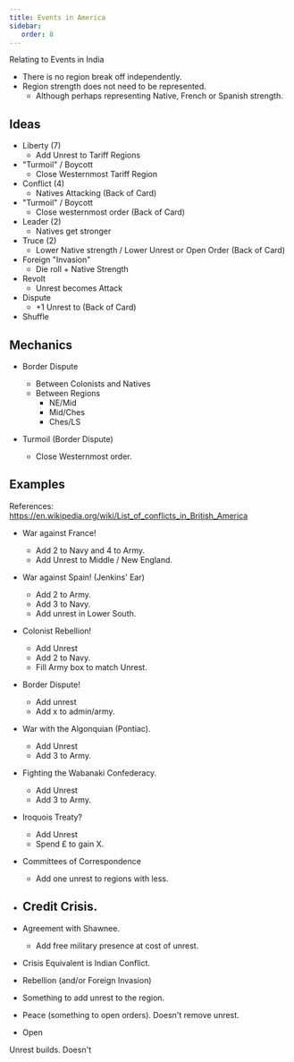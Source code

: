 ```yaml
---
title: Events in America
sidebar:
   order: 8
---
```


Relating to Events in India
- There is no region break off independently.
- Region strength does not need to be represented.
   - Although perhaps representing Native, French or Spanish strength.


## Ideas

- Liberty (7)
    - Add Unrest to Tariff Regions
- "Turmoil" / Boycott
    - Close Westernmost Tariff Region
- Conflict (4)
    - Natives Attacking (Back of Card)
- "Turmoil" / Boycott
    - Close westernmost order (Back of Card)
- Leader (2)
    - Natives get stronger
- Truce (2)
    - Lower Native strength / Lower Unrest or Open Order (Back of Card)
- Foreign "Invasion"
    - Die roll + Native Strength
- Revolt
    - Unrest becomes Attack
- Dispute
    - +1 Unrest to (Back of Card)
- Shuffle


## Mechanics

- Border Dispute
   - Between Colonists and Natives
   - Between Regions
      - NE/Mid
      - Mid/Ches
      - Ches/LS

- Turmoil (Border Dispute)
   - Close Westernmost order.


Examples
------

References: https://en.wikipedia.org/wiki/List_of_conflicts_in_British_America

- War against France!
    - Add 2 to Navy and 4 to Army.
    - Add Unrest to Middle / New England.

- War against Spain! (Jenkins' Ear)
    - Add 2 to Army.
    - Add 3 to Navy.
    - Add unrest in Lower South.

- Colonist Rebellion!
    - Add Unrest
    - Add 2 to Navy.
    - Fill Army box to match Unrest.

- Border Dispute!
    - Add unrest
    - Add x to admin/army.

- War with the Algonquian (Pontiac).
    - Add Unrest
    - Add 3 to Army.

- Fighting the Wabanaki Confederacy.
    - Add Unrest
    - Add 3 to Army.

- Iroquois Treaty?
    - Add Unrest
    - Spend £ to gain X.

- Committees of Correspondence
    - Add one unrest to regions with less.

- Credit Crisis.
    - 

- Agreement with Shawnee.
    - Add free military presence at cost of unrest.


- Crisis Equivalent is Indian Conflict.
- Rebellion (and/or Foreign Invasion) 
- Something to add unrest to the region.
- Peace (something to open orders). Doesn't remove unrest.
- Open


Unrest builds. Doesn't


